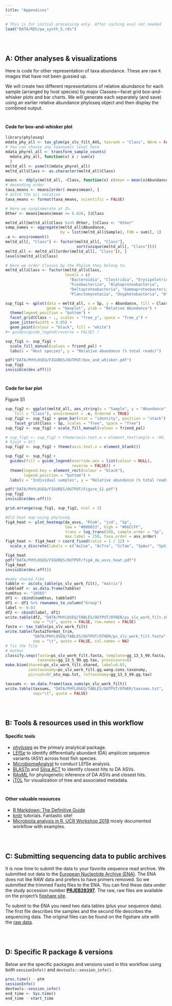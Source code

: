 ```yaml
---
title: "Appendices"
---
```


```r
# This is for initial processing only. After caching eval not needed
load("DATA/RDS/pw_synth_5.rds")
```
<div style="padding-top: 2em"></div>
## A: Other analyses & visualizations

Here is code for other representation of taxa abundance. These are raw `R` images that have not been gussied up.

We will create two different representations of relative abundance for each sample (arranged by host species) by major Classes---facet grid box-and-whisker plots and bar charts. We will generate each separately (and save) using an earlier  relative abundance phyloseq object and then display the combined output.

<div style="padding-top: 0.5em"></div>
#### Code for box-and-whisker plot

```r
library(phyloseq)
mdata_phy_all <- tax_glom(ps_slv_filt_AVG, taxrank = "Class", NArm = FALSE)
# You can choose any taxonomic level here
mdata_phyrel_all <- transform_sample_counts(
  mdata_phy_all, function(x) x / sum(x)
  )
meltd_all <- psmelt(mdata_phyrel_all)
meltd_all$Class <- as.character(meltd_all$Class)

means <- ddply(meltd_all, ~Class, function(x) c(mean = mean(x$Abundance)))
# decending order
taxa_means <- means[order(-means$mean), ]
# ditch the sci notation
taxa_means <- format(taxa_means, scientific = FALSE)

# Here we conglomerate at 2%.
Other <- means[means$mean <= 0.026, ]$Class

meltd_all[meltd_all$Class %in% Other, ]$Class <- "Other"
samp_names <- aggregate(meltd_all$Abundance,
                        by = list(meltd_all$Sample), FUN = sum)[, 1]
.e <- environment()
meltd_all[, "Class"] <- factor(meltd_all[, "Class"],
                               sort(unique(meltd_all[, "Class"])))
meltd_all <- meltd_all[order(meltd_all[, "Class"]), ]
levels(meltd_all$Class)

# Here we order Classes by the Phylum they belong to.
meltd_all$Class <- factor(meltd_all$Class,
                          levels = c(
                            "Bacteroidia", "Clostridia", "Erysipelotrichia",
                            "Fusobacteriia", "Alphaproteobacteria",
                            "Deltaproteobacteria", "Gammaproteobacteria",
                            "Planctomycetacia", "Oxyphotobacteria", "Other"))

sup_fig1 <- qplot(data = meltd_all, x = Sp, y = Abundance, fill = Class,
                  geom = "boxplot", ylab = "Relative Abundance") +
  theme(legend.position = "bottom") +
  facet_grid(Class ~ ., scales = "free_y", space = "free_y") +
  geom_jitter(width = 0.05) +
  geom_point(colour = "black", fill = "white")
#+ guides(guide_legend(reverse = FALSE) )

sup_fig1 <- sup_fig1 +
  scale_fill_manual(values = friend_pal) +
  labs(x = "Host species", y = "Relative abundance (% total reads)")

pdf("DATA/PHYLOSEQ/FIGURES/OUTPUT/box_and_whisker.pdf")
sup_fig1
invisible(dev.off())
```

<div style="padding-top: 0.5em"></div>
#### Code for bar plot

<span class="paper">Figure S1</span>


```r
sup_fig2 <- ggplot(meltd_all, aes_string(x = "Sample", y = "Abundance",
    fill = "Class"), environment = .e, Ordered = TRUE)
sup_fig2 <- sup_fig2 + geom_bar(stat = "identity", position = "stack") +
    facet_grid(Class ~ Sp, scales = "free", space = "free")
sup_fig2 <- sup_fig2 + scale_fill_manual(values = friend_pal)

# sup_fig2 <- sup_fig2 + theme(axis.text.x = element_text(angle = -90,
# hjust = 0))
sup_fig2 <- sup_fig2 + theme(axis.text.x = element_blank())

sup_fig2 <- sup_fig2 +
  guides(fill = guide_legend(override.aes = list(colour = NULL),
                             reverse = FALSE)) +
  theme(legend.key = element_rect(colour = "black"),
        legend.position = "bottom") +
  labs(x = "Individual samples", y = "Relative abundance (% total reads)")

pdf("DATA/PHYLOSEQ/FIGURES/OUTPUT/Figure_S1.pdf")
sup_fig2
invisible(dev.off())
```


```r
grid.arrange(sup_fig1, sup_fig2, ncol = 2)
```


```r
#Old heat map using phyloseq.
fig4_heat <- plot_heatmap(da_asvs, "PCoA", "jsd", "Sp",
                          low = "#000033", high = "#66CCFF",
                          trans = log_trans(10), sample.order = "Sp",
                          max.label = 250, taxa.order = asv_order)
fig4_heat <- fig4_heat + coord_fixed(ratio = 1 / 12) +
  scale_x_discrete(labels = c("AcCoe", "AcTra", "ScTae", "SpAur", "SpVir"))

fig4_heat
pdf("DATA/PHYLOSEQ/FIGURES/OUTPUT/fig4_da_asvs_heat.pdf")
fig4_heat
invisible(dev.off())
```


```r
#make shared fike
tabble <- as(otu_table(ps_slv_work_filt), "matrix")
tabbledf <- as.data.frame(tabble)
numOtus <- "10565"
df1 <- cbind(numOtus, tabbledf)
df1 <- df1 %>% rownames_to_column("Group")
label <- 0.03
df2 <- cbind(label, df1)
write.table(df2, "DATA/PHYLOSEQ/TABLES/OUTPUT/OTHER/ps_slv_work_filt.shared",
            sep = "\t", quote = FALSE, row.names = FALSE)
fasta <- tax_table(ps_slv_work_filt)
write.table(fasta2format_trim,
            "DATA/PHYLOSEQ/TABLES/OUTPUT/OTHER/ps_slv_work_filt.fasta",
            sep = "\t", quote = FALSE, col.names = NA)
# fix the file
# mothur
classify.seqs(fasta=ps_slv_work_filt.fasta, template=gg_13_5_99.fasta,
              taxonomy=gg_13_5_99.gg.tax, processors=8)
make.biom(shared=ps_slv_work_filt.shared, label=0.03,
          constaxonomy=ps_slv_work_filt.gg.wang.cons.taxonomy,
          picrust=97_otu_map.txt, reftaxonomy=gg_13_5_99.gg.tax)

taxsums <- as.data.frame(taxa_sums(ps_slv_work_filt))
write.table(taxsums, "DATA/PHYLOSEQ/TABLES/OUTPUT/OTHER/taxsums.txt",
            sep="\t", quote = FALSE)
```

<div style="padding-top: 2em"></div>
## B: Tools & resources used in this workflow

#### Specific tools

* [phyloseq](https://joey711.github.io/phyloseq/){target="_new"} as the primary analytical package.
* [LEfSe](https://dx.doi.org/10.1038%2Fnmeth.2658){target="_new"} to identify differentially abundant (DA) amplicon sequence variants (ASV) across host fish species.
* [MicrobiomeAnalyst](http://www.microbiomeanalyst.ca/){target="_new"}  to conduct LEfSe analysis.
* [BLASTn](https://blast.ncbi.nlm.nih.gov/Blast.cgi){target="_new"} and [Silva ACT](https://www.arb-silva.de/aligner/){target="_new"} to identify closest hits to DA ASVs.
* [RAxML](https://sco.h-its.org/exelixis/web/software/raxml/){target="_new"} for phylogenetic inference of DA ASVs and closest hits.
* [iTOL](https://itol.embl.de/){target="_new"} for visualization of tree and associated metadata.

<div style="padding-top: 0.5em"></div>
#### Other valuable resources

* [R Markdown: The Definitive Guide](https://bookdown.org/yihui/rmarkdown/){target="_new"}
* [knitr](http://yihui.name/knitr/){target="_new"} tutorials. Fantastic site!
* [Microbiota analysis in R, UCR Workshop 2018](https://rpubs.com/maddieSC/R_SOP_UCR_Jan_2018){target="_new"} nicely documented workflow with examples.

<div style="padding-top: 2em"></div>
## C: Submitting sequencing data to public archives

It is now time to submit the data to your favorite sequence read archive. We submitted out data to the [European Nucleotide Archive (ENA)](https://www.ebi.ac.uk/ena){target="_new"}. The ENA does not like RAW data and prefers to have primers removed. So we submitted the trimmed Fastq files to the ENA. You can find these data under the study accession number [**PRJEB28397**](https://www.ebi.ac.uk/ena/browser/view/PRJEB28397){target="_new"}. The raw, raw files are available on the project's [figshare site](https://doi.org/10.6084/m9.figshare.6875522){target="_new"}.

To submit to the ENA you need two data tables (plus your sequence data). The first file describes the samples and the second file describes the sequencing data. The original files can be found on the figshare site with the [raw data](https://doi.org/10.6084/m9.figshare.6875522){target="_new"}.

<div style="padding-top: 2em"></div>
## D: Specific R package & versions

Below are the specific packages and versions used in this workflow using both `sessionInfo()` and `devtools::session_info()`.

```r
proc.time() - ptm
sessionInfo()
devtools::session_info()
end_time <- Sys.time()
end_time - start_time
```
